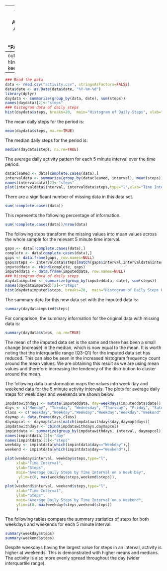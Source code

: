 
---
# Reproducible Research - Assignment 1
## Author: "Darren Wilkinson"
Document: "PA1_template.rmd"
---
output:
  html_document:
    keep_md: yes
---
```r
### Read the data
data <- read.csv("activity.csv", stringsAsFactors=FALSE)
data$date <- as.Date(data$date, "%Y-%m-%d")
library(dplyr)
daydata <- summarize(group_by(data, date), sum(steps))
names(daydata)[2]<-"steps"
### histogram data of daily steps
hist(daydata$steps, breaks=20,  main="Histogram of Daily Steps", xlab="Steps")
```

  The mean daily steps for the period is:
```r
mean(daydata$steps, na.rm=TRUE)
```

  The median daily steps for the period is:
```r
median(daydata$steps, na.rm=TRUE)
```

The average daily activity pattern for each 5 minute interval over the time period.

```r
datacleaned <- data[complete.cases(data),]
intervaldata <- summarize(group_by(datacleaned, interval), mean(steps))
names(intervaldata)[2]<-"steps"
plot(intervaldata$interval, intervaldata$steps,type="l",xlab="Time Interval", ylab="Steps", main="Average Daily Steps by Time Interval")
```
    
  There are a significant number of missing data in this data set. 
```r
sum(!complete.cases(data))
```
  This represents the following percentage of information.
```r
sum(!complete.cases(data))/nrow(data)
```
  The following steps transform the missing values into mean values across the whole sample for the relevant 5 minute time interval.
```r
gaps <- data[!complete.cases(data),]
complete <- data[complete.cases(data),]
gaps <- data.frame(gaps, row.names=NULL)
gaps$steps <- intervaldata$steps[match(gaps$interval,intervaldata$interval)]
imputeddata <- rbind(complete, gaps)
imputeddata <- data.frame(imputeddata, row.names=NULL)
### histogram data of daily steps
daydataimputed <- summarize(group_by(imputeddata, date), sum(steps))
names(daydataimputed)[2]<-"steps"
hist(daydataimputed$steps, breaks=20,  main="Histogram of Daily Steps Using Imputed Data", xlab="Steps")
```
  
  The summary data for this new data set with the imputed data is:
```r
summary(daydataimputed$steps)
```

  For comparison, the summary information for the original data with missing data is:
```r
summary(daydata$steps, na.rm=TRUE)
```

  The mean of the imputed data set is the same and there has been a small change (increase) in the median, which is now equal to the mean. It is worth noting that the interquartile range (Q3-Q1) for the imputed data set has reduced. This can also be seen in the increased histogram frequency count around the mean values. We are obtaining this result as we are using mean values and therefore increasing the tendency of the distribution to cluster around the mean.

  The following data transformation maps the values into week day and weekend data for the 5 minute activity intervals. The plots for average daily steps for week days and weekends are shown below.
```r
impdatawithdays <- mutate(imputeddata, day=weekdays(imputeddata$date))
days <- c("Monday", "Tuesday", "Wednesday", "Thursday", "Friday", "Saturday", "Sunday")
class <- c("Weekday","Weekday","Weekday","Weekday","Weekday","Weekend","Weekend")
daymap <- data.frame(days,class)
daymapcol <- daymap$class[match(impdatawithdays$day,daymap$days)]
impdatawithdays <- cbind(impdatawithdays,daymapcol)
impintdata <- summarize(group_by(impdatawithdays, interval, daymapcol), mean(steps))
names(impintdata)[2]<-"day"
names(impintdata)[3]<-"steps"
weekday <- impintdata[which(impintdata$day=="Weekday"),]
weekend <- impintdata[which(impintdata$day=="Weekend"),] 

plot(weekday$interval, weekday$steps,type="l",
     xlab="Time Interval", 
     ylab="Steps", 
     main="Average Daily Steps by Time Interval on a Week Day",
      ylim=c(0, max(weekday$steps,weekend$steps)),
     )
plot(weekend$interval, weekend$steps,type="l",
     xlab="Time Interval", 
     ylab="Steps", 
     main="Average Daily Steps by Time Interval on a Weekend",
     ylim=c(0, max(weekday$steps,weekend$steps))
     )

```
    
  The following tables compare the summary statistics of steps for both weekdays and weekends for each 5 minute interval.
```r
summary(weekday$steps)
summary(weekend$steps)
```
  Despite weekdays having the largest value for steps in an interval, activity is higher at weekends. This is demonstrated with higher means and medians. The activity is also more evenly spread throughout the day (wider interquartile range).



